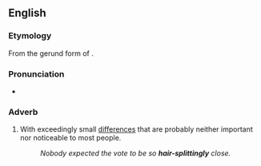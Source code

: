 ==English==

===Etymology===
From the gerund form of {{m|en|split hairs}}.

===Pronunciation===
* {{audio|en-au-hair-splittingly.ogg|Audio (AU)|lang=en}}

===Adverb===
{{en-adv}}

# {{lb|en|idiomatic}} With exceedingly small [[difference]]s that are probably neither important nor noticeable to most people.
#: ''Nobody expected the vote to be so '''hair-splittingly''' close.''